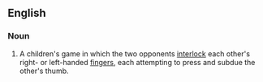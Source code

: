 ==English==
{{wikipedia|thumb wrestling}}
===Noun===
{{en-noun|head=[[thumb]] [[war]]}}

# {{context|games|lang=en}} A children's game in which the two opponents [[interlock]] each other's right- or left-handed [[fingers]], each attempting to press and subdue the other's thumb.